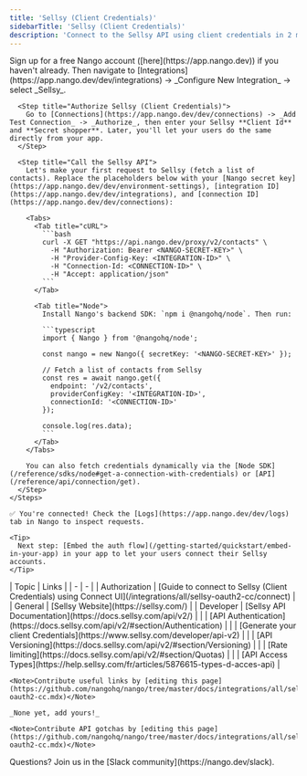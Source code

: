 ```yaml
---
title: 'Sellsy (Client Credentials)'
sidebarTitle: 'Sellsy (Client Credentials)'
description: 'Connect to the Sellsy API using client credentials in 2 minutes 💨'
---
```


<Tabs>
  <Tab title="🚀 Quickstart">
    <Steps>
      <Step title="Create an integration">
        Sign up for a free Nango account ([here](https://app.nango.dev)) if you haven't already. Then navigate to [Integrations](https://app.nango.dev/dev/integrations) -> _Configure New Integration_ -> select _Sellsy_.
      </Step>

      <Step title="Authorize Sellsy (Client Credentials)">
        Go to [Connections](https://app.nango.dev/dev/connections) -> _Add Test Connection_ -> _Authorize_, then enter your Sellsy **Client Id** and **Secret shopper**. Later, you'll let your users do the same directly from your app.
      </Step> 

      <Step title="Call the Sellsy API">
        Let's make your first request to Sellsy (fetch a list of contacts). Replace the placeholders below with your [Nango secret key](https://app.nango.dev/dev/environment-settings), [integration ID](https://app.nango.dev/dev/integrations), and [connection ID](https://app.nango.dev/dev/connections):

        <Tabs>
          <Tab title="cURL">
            ```bash
            curl -X GET "https://api.nango.dev/proxy/v2/contacts" \
              -H "Authorization: Bearer <NANGO-SECRET-KEY>" \
              -H "Provider-Config-Key: <INTEGRATION-ID>" \
              -H "Connection-Id: <CONNECTION-ID>" \
              -H "Accept: application/json"
            ```
          </Tab>

          <Tab title="Node">
            Install Nango's backend SDK: `npm i @nangohq/node`. Then run:

            ```typescript
            import { Nango } from '@nangohq/node';

            const nango = new Nango({ secretKey: '<NANGO-SECRET-KEY>' });

            // Fetch a list of contacts from Sellsy
            const res = await nango.get({
              endpoint: '/v2/contacts',
              providerConfigKey: '<INTEGRATION-ID>',
              connectionId: '<CONNECTION-ID>'
            });

            console.log(res.data);
            ```
          </Tab>
        </Tabs>

        You can also fetch credentials dynamically via the [Node SDK](/reference/sdks/node#get-a-connection-with-credentials) or [API](/reference/api/connection/get).
      </Step>
    </Steps>

    ✅ You're connected! Check the [Logs](https://app.nango.dev/dev/logs) tab in Nango to inspect requests.

    <Tip>
      Next step: [Embed the auth flow](/getting-started/quickstart/embed-in-your-app) in your app to let your users connect their Sellsy accounts.
    </Tip>
  </Tab>

  <Tab title="🔗 Useful links">
    | Topic | Links |
    | - | - |
    | Authorization | [Guide to connect to Sellsy (Client Credentials) using Connect UI](/integrations/all/sellsy-oauth2-cc/connect) |
    | General | [Sellsy Website](https://sellsy.com/) |
    | Developer | [Sellsy API Documentation](https://docs.sellsy.com/api/v2/) |
    | | [API Authentication](https://docs.sellsy.com/api/v2/#section/Authentication) |
    | | [Generate your client Credentials](https://www.sellsy.com/developer/api-v2) |
    | | [API Versioning](https://docs.sellsy.com/api/v2/#section/Versioning) |
    | | [Rate limiting](https://docs.sellsy.com/api/v2/#section/Quotas) |
    | | [API Access Types](https://help.sellsy.com/fr/articles/5876615-types-d-acces-api) |

    <Note>Contribute useful links by [editing this page](https://github.com/nangohq/nango/tree/master/docs/integrations/all/sellsy-oauth2-cc.mdx)</Note>
  </Tab>

  <Tab title="🚨 API gotchas">

    _None yet, add yours!_

    <Note>Contribute API gotchas by [editing this page](https://github.com/nangohq/nango/tree/master/docs/integrations/all/sellsy-oauth2-cc.mdx)</Note>
  </Tab>
</Tabs>

<Info>
  Questions? Join us in the [Slack community](https://nango.dev/slack).
</Info>

